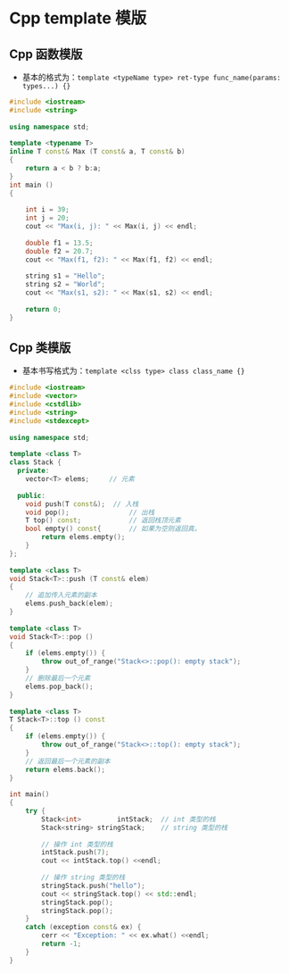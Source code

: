 # Cpp template 模版

## Cpp 函数模版
* 基本的格式为：`template <typeName type> ret-type func_name(params: types...) {}`

```cpp
#include <iostream>
#include <string>
 
using namespace std;
 
template <typename T>
inline T const& Max (T const& a, T const& b) 
{ 
    return a < b ? b:a; 
} 
int main ()
{
 
    int i = 39;
    int j = 20;
    cout << "Max(i, j): " << Max(i, j) << endl; 
 
    double f1 = 13.5; 
    double f2 = 20.7; 
    cout << "Max(f1, f2): " << Max(f1, f2) << endl; 
 
    string s1 = "Hello"; 
    string s2 = "World"; 
    cout << "Max(s1, s2): " << Max(s1, s2) << endl; 
 
    return 0;
}
```

## Cpp 类模版
* 基本书写格式为：`template <clss type> class class_name {}`
```cpp
#include <iostream>
#include <vector>
#include <cstdlib>
#include <string>
#include <stdexcept>
 
using namespace std;
 
template <class T>
class Stack { 
  private: 
    vector<T> elems;     // 元素 
 
  public: 
    void push(T const&);  // 入栈
    void pop();               // 出栈
    T top() const;            // 返回栈顶元素
    bool empty() const{       // 如果为空则返回真。
        return elems.empty(); 
    } 
}; 
 
template <class T>
void Stack<T>::push (T const& elem) 
{ 
    // 追加传入元素的副本
    elems.push_back(elem);    
} 
 
template <class T>
void Stack<T>::pop () 
{ 
    if (elems.empty()) { 
        throw out_of_range("Stack<>::pop(): empty stack"); 
    }
    // 删除最后一个元素
    elems.pop_back();         
} 
 
template <class T>
T Stack<T>::top () const 
{ 
    if (elems.empty()) { 
        throw out_of_range("Stack<>::top(): empty stack"); 
    }
    // 返回最后一个元素的副本 
    return elems.back();      
} 
 
int main() 
{ 
    try { 
        Stack<int>         intStack;  // int 类型的栈 
        Stack<string> stringStack;    // string 类型的栈 
 
        // 操作 int 类型的栈 
        intStack.push(7); 
        cout << intStack.top() <<endl; 
 
        // 操作 string 类型的栈 
        stringStack.push("hello"); 
        cout << stringStack.top() << std::endl; 
        stringStack.pop(); 
        stringStack.pop(); 
    } 
    catch (exception const& ex) { 
        cerr << "Exception: " << ex.what() <<endl; 
        return -1;
    } 
}
```
